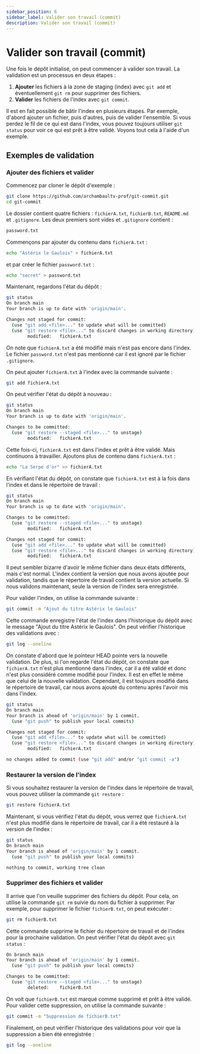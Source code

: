 ```yaml
---
sidebar_position: 6
sidebar_label: Valider son travail (commit)
description: Valider son travail (commit)
---
```


# Valider son travail (commit)

Une fois le dépôt initialisé, on peut commencer à valider son travail. 
La validation est un processus en deux étapes :

1. **Ajouter** les fichiers à la zone de staging (index) avec `git add` et 
   éventuellement `git rm` pour supprimer des fichiers.
2. **Valider** les fichiers de l'index avec `git commit`.

Il est en fait possible de bâtir l'index en plusieurs étapes. Par exemple,
d'abord ajouter un fichier, puis d'autres, puis de valider l'ensemble. Si vous
perdez le fil de ce qui est dans l'index, vous pouvez toujours utiliser `git
status` pour voir ce qui est prêt à être validé. Voyons tout cela à l'aide d'un
exemple.

## Exemples de validation

### Ajouter des fichiers et valider

Commencez par cloner le dépôt d'exemple :

```bash
git clone https://github.com/archambaultv-prof/git-commit.git
cd git-commit
```

Le dossier contient quatre fichiers : `fichierA.txt`, `fichierB.txt`,
`README.md` et `.gitignore`. Les deux premiers sont vides et `.gitignore` contient :

```txt
password.txt
```

Commençons par ajouter du contenu dans `fichierA.txt` :

```bash
echo "Astérix le Gaulois" > fichierA.txt
```

et par créer le fichier `password.txt` :

```bash
echo "secret" > password.txt
```

Maintenant, regardons l'état du dépôt :

```bash
git status
On branch main
Your branch is up to date with 'origin/main'.

Changes not staged for commit:
  (use "git add <file>..." to update what will be committed)
  (use "git restore <file>..." to discard changes in working directory)
        modified:   fichierA.txt
```

On note que `fichierA.txt` a été modifié mais n'est pas encore dans l'index. Le fichier
`password.txt` n'est pas mentionné car il est ignoré par le fichier `.gitignore`.

On peut ajouter `fichierA.txt` à l'index avec la commande suivante :

```bash
git add fichierA.txt
```

On peut vérifier l'état du dépôt à nouveau :

```bash
git status
On branch main
Your branch is up to date with 'origin/main'.

Changes to be committed:
  (use "git restore --staged <file>..." to unstage)
        modified:   fichierA.txt
```

Cette fois-ci, `fichierA.txt` est dans l'index et prêt à être validé. Mais continuons à
travailler. Ajoutons plus de contenu dans `fichierA.txt` :

```bash
echo "La Serpe d'or" >> fichierA.txt
```

En vérifiant l'état du dépôt, on constate que `fichierA.txt` est à la fois dans l'index et
dans le répertoire de travail :

```bash
git status
On branch main
Your branch is up to date with 'origin/main'.

Changes to be committed:
  (use "git restore --staged <file>..." to unstage)
        modified:   fichierA.txt

Changes not staged for commit:
  (use "git add <file>..." to update what will be committed)
  (use "git restore <file>..." to discard changes in working directory)
        modified:   fichierA.txt
```

Il peut sembler bizarre d'avoir le même fichier dans deux états différents, mais c'est
normal. L'index contient la version que nous avons ajoutée pour validation, tandis que le répertoire de
travail contient la version actuelle. Si nous validons maintenant, seule la version de
l'index sera enregistrée.

Pour valider l'index, on utilise la commande suivante :

```bash
git commit -m "Ajout du titre Astérix le Gaulois"
```

Cette commande enregistre l'état de l'index dans l'historique du dépôt avec le message
"Ajout du titre Astérix le Gaulois". On peut vérifier l'historique des validations avec :

```bash
git log --oneline
```

On constate d'abord que le pointeur HEAD pointe vers la nouvelle validation. De plus, si
l'on regarde l'état du dépôt, on constate que `fichierA.txt` n'est plus
mentionné dans l'index, car il a été validé et donc n'est plus considéré comme
modifié pour l'index. Il est en effet le même que celui de la nouvelle
validation. Cependant, il est toujours modifié dans le répertoire de
travail, car nous avons ajouté du contenu après l'avoir mis dans l'index.

```bash
git status
On branch main
Your branch is ahead of 'origin/main' by 1 commit.
  (use "git push" to publish your local commits)

Changes not staged for commit:
  (use "git add <file>..." to update what will be committed)
  (use "git restore <file>..." to discard changes in working directory)
        modified:   fichierA.txt

no changes added to commit (use "git add" and/or "git commit -a")
```

### Restaurer la version de l'index

Si vous souhaitez restaurer la version de l'index dans le répertoire de travail, vous pouvez
utiliser la commande `git restore` :

```bash
git restore fichierA.txt
```

Maintenant, si vous vérifiez l'état du dépôt, vous verrez que `fichierA.txt` n'est plus
modifié dans le répertoire de travail, car il a été restauré à la version de l'index :

```bash
git status
On branch main
Your branch is ahead of 'origin/main' by 1 commit.
  (use "git push" to publish your local commits)

nothing to commit, working tree clean
```

### Supprimer des fichiers et valider

Il arrive que l'on veuille supprimer des fichiers du dépôt. Pour cela, on utilise la
commande `git rm` suivie du nom du fichier à supprimer. Par exemple, pour supprimer
le fichier `fichierB.txt`, on peut exécuter :

```bash
git rm fichierB.txt
```

Cette commande supprime le fichier du répertoire de travail et de l'index pour
la prochaine validation. On peut vérifier l'état du dépôt avec `git status` :

```bash
On branch main
Your branch is ahead of 'origin/main' by 1 commit.
  (use "git push" to publish your local commits)

Changes to be committed:
  (use "git restore --staged <file>..." to unstage)
        deleted:    fichierB.txt
```

On voit que `fichierB.txt` est marqué comme supprimé et prêt à être validé. Pour valider
cette suppression, on utilise la commande suivante :

```bash
git commit -m "Suppression de fichierB.txt"
```

Finalement, on peut vérifier l'historique des validations pour voir que la
suppression a bien été enregistrée :

```bash
git log --oneline
```